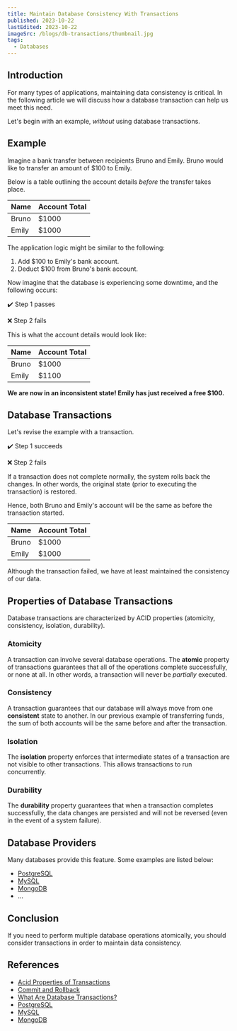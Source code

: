 ```yaml
---
title: Maintain Database Consistency With Transactions
published: 2023-10-22
lastEdited: 2023-10-22
imageSrc: /blogs/db-transactions/thumbnail.jpg
tags:
  - Databases
---
```


## Introduction

For many types of applications, maintaining data consistency is critical. In the following article we will discuss how a database transaction can help us meet this need.

Let's begin with an example, _without_ using database transactions.

## Example

Imagine a bank transfer between recipients Bruno and Emily. Bruno would like to transfer an amount of $100 to Emily.

Below is a table outlining the account details _before_ the transfer takes place.

| Name  | Account Total |
| ----- | ------------- |
| Bruno | $1000         |
| Emily | $1000         |

The application logic might be similar to the following:

1. Add $100 to Emily's bank account.
2. Deduct $100 from Bruno's bank account.

Now imagine that the database is experiencing some downtime, and the following occurs:

✔️ Step 1 passes

❌ Step 2 fails

This is what the account details would look like:

| Name  | Account Total |
| ----- | ------------- |
| Bruno | $1000         |
| Emily | $1100         |

**We are now in an inconsistent state! Emily has just received a free $100.**

## Database Transactions

<Alert
  type="info"
  text="A database transaction is an all-or-nothing operation. Either all the steps complete successfully, or none of them."
/>

Let's revise the example with a transaction.

✔️ Step 1 succeeds

❌ Step 2 fails

If a transaction does not complete normally, the system rolls back the changes. In other words, the original state (prior to executing the transaction) is restored.

Hence, both Bruno and Emily's account will be the same as before the transaction started.

| Name  | Account Total |
| ----- | ------------- |
| Bruno | $1000         |
| Emily | $1000         |

Although the transaction failed, we have at least maintained the consistency of our data.

## Properties of Database Transactions

Database transactions are characterized by ACID properties (atomicity, consistency, isolation, durability).

### Atomicity

A transaction can involve several database operations. The **atomic** property of transactions guarantees that all of the operations complete successfully, or none at all.
In other words, a transaction will never be _partially_ executed.

### Consistency

A transaction guarantees that our database will always move from one **consistent** state to another.
In our previous example of transferring funds, the sum of both accounts will be the same before and after the transaction.

### Isolation

The **isolation** property enforces that intermediate states of a transaction are not visible to other transactions. This allows transactions to run concurrently.

### Durability

The **durability** property guarantees that when a transaction completes successfully, the data changes are persisted and will not be reversed (even in the event of a system failure).

## Database Providers

Many databases provide this feature. Some examples are listed below:

- [PostgreSQL](https://www.postgresql.org/docs/current/tutorial-transactions.html)
- [MySQL](https://dev.mysql.com/doc/refman/8.0/en/commit.html)
- [MongoDB](https://www.mongodb.com/transactions)
- ...

## Conclusion

If you need to perform multiple database operations atomically, you should consider transactions in order to maintain data consistency.

## References

- [Acid Properties of Transactions](https://www.ibm.com/docs/en/cics-ts/5.4?topic=processing-acid-properties-transactions)
- [Commit and Rollback](https://www.ibm.com/docs/en/cics-ts/5.4?topic=processing-commit-rollback)
- [What Are Database Transactions?](https://www.educative.io/answers/what-are-database-transactions)
- [PostgreSQL](https://www.postgresql.org/docs/current/tutorial-transactions.html)
- [MySQL](https://dev.mysql.com/doc/refman/8.0/en/commit.html)
- [MongoDB](https://www.mongodb.com/transactions)
